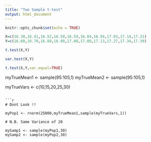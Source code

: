 ```yaml
---
title: "Two Sample t-test"
output: html_document
---
```


```r
knitr::opts_chunk$set(echo = TRUE)
```

```r
X=c(16.38,16.41,16.52,16.58,16.59,16.84,16.94,17.03,17.14,17.21)
Y=c(16.60,16.70,16.88,16.98,17.00,17.08,17.13,17.27,17.34,17.39)

```

```r
t.test(X,Y)

var.test(X,Y)

t.test(X,Y,var.equal=TRUE)
```


myTrueMean1 <- sample(95:105,1)
myTrueMean2 <- sample(95:105,1)

myTrueVars <- c(10,15,20,25,30)
```

```r
# Dont Look !!

myPop1 <- rnorm(25000,myTrueMean1,sample(myTrueVars,1))

# N.B. Same Variance of 20

mySamp1 <- sample(myPop1,30)
mySamp2 <- sample(myPop2,30)
```
